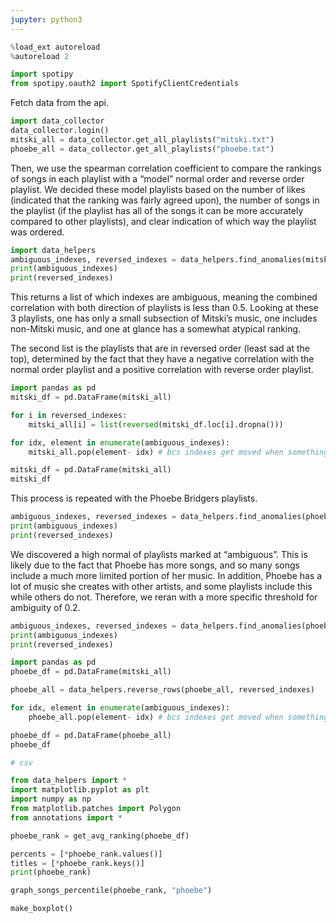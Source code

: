 ```yaml
---
jupyter: python3
---
```


```python
%load_ext autoreload
%autoreload 2
```

```python
import spotipy
from spotipy.oauth2 import SpotifyClientCredentials
```

Fetch data from the api.

```python
import data_collector
data_collector.login()
mitski_all = data_collector.get_all_playlists("mitski.txt")
phoebe_all = data_collector.get_all_playlists("phoebe.txt")
```

Then, we use the spearman correlation coefficient to compare the rankings of songs in each playlist with a "model" normal order and reverse order playlist. We decided these model playlists based on the number of likes (indicated that the ranking was fairly agreed upon), the number of songs in the playlist (if the playlist has all of the songs it can be more accurately compared to other playlists), and clear indication of which way the playlist was ordered. 

```python
import data_helpers
ambiguous_indexes, reversed_indexes = data_helpers.find_anomalies(mitski_all, 0, 2)
print(ambiguous_indexes)
print(reversed_indexes)
```

This returns a list of which indexes are ambiguous, meaning the combined correlation with both direction of playlists is less than 0.5. Looking at these 3 playlists, one has only a small subsection of Mitski's music, one includes non-Mitski music, and one at glance has a somewhat atypical ranking. 

The second list is the playlists that are in reversed order (least sad at the top), determined by the fact that they have a negative correlation with the normal order playlist and a positive correlation with reverse order playlist. 

```python
import pandas as pd
mitski_df = pd.DataFrame(mitski_all)

for i in reversed_indexes:
    mitski_all[i] = list(reversed(mitski_df.loc[i].dropna()))

for idx, element in enumerate(ambiguous_indexes):
    mitski_all.pop(element- idx) # bcs indexes get moved when something is popped

mitski_df = pd.DataFrame(mitski_all)
mitski_df
```

This process is repeated with the Phoebe Bridgers playlists. 

```python
ambiguous_indexes, reversed_indexes = data_helpers.find_anomalies(phoebe_all, 6, 2)
print(ambiguous_indexes)
print(reversed_indexes)
```

We discovered a high normal of playlists marked at "ambiguous". This is likely due to the fact that Phoebe has more songs, and so many songs include a much more limited portion of her music. In addition, Phoebe has a lot of music she creates with other artists, and some playlists include this while others do not. 
Therefore, we reran with a more specific threshold for ambiguity of 0.2. 

```python
ambiguous_indexes, reversed_indexes = data_helpers.find_anomalies(phoebe_all, 6, 2, 0.2)
print(ambiguous_indexes)
print(reversed_indexes)
```

```python
import pandas as pd
phoebe_df = pd.DataFrame(mitski_all)

phoebe_all = data_helpers.reverse_rows(phoebe_all, reversed_indexes)

for idx, element in enumerate(ambiguous_indexes):
    phoebe_all.pop(element- idx) # bcs indexes get moved when something is popped

phoebe_df = pd.DataFrame(phoebe_all)
phoebe_df
```

```python
# csv
```

```python
from data_helpers import *
import matplotlib.pyplot as plt
import numpy as np
from matplotlib.patches import Polygon
from annotations import *

phoebe_rank = get_avg_ranking(phoebe_df)

percents = [*phoebe_rank.values()]
titles = [*phoebe_rank.keys()]
print(phoebe_rank)

graph_songs_percentile(phoebe_rank, "phoebe")

make_boxplot()
```


